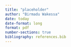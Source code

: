 ```yaml
---
title: "placeholder"
author: "Birmadu Wakessa"
date: today
date-format: long
format: pdf
number-sections: true
bibliography: references.bib
---
```

